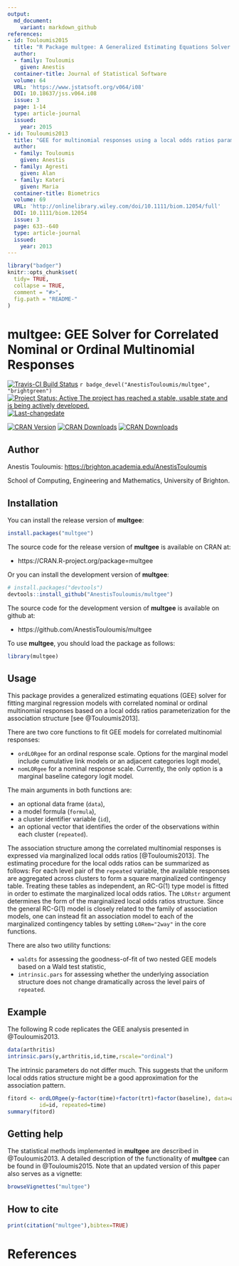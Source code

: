 ```yaml
---
output:
  md_document:
    variant: markdown_github
references:
- id: Touloumis2015
  title: "R Package multgee: A Generalized Estimating Equations Solver for Multinomial Responses"
  author:
  - family: Touloumis
    given: Anestis
  container-title: Journal of Statistical Software
  volume: 64
  URL: 'https://www.jstatsoft.org/v064/i08'
  DOI: 10.18637/jss.v064.i08
  issue: 3
  page: 1-14
  type: article-journal
  issued:
    year: 2015
- id: Touloumis2013
  title: "GEE for multinomial responses using a local odds ratios parameterization"
  author:
  - family: Touloumis
    given: Anestis
  - family: Agresti
    given: Alan
  - family: Kateri
    given: Maria
  container-title: Biometrics
  volume: 69
  URL: 'http://onlinelibrary.wiley.com/doi/10.1111/biom.12054/full'
  DOI: 10.1111/biom.12054
  issue: 3
  page: 633--640
  type: article-journal
  issued:
    year: 2013
---
```


<!-- README.md is generated from README.Rmd. Please edit that file -->

```r
library("badger")
knitr::opts_chunk$set(
  tidy= TRUE,
  collapse = TRUE,
  comment = "#>",
  fig.path = "README-"
)
```

# multgee: GEE Solver for Correlated Nominal or Ordinal Multinomial Responses


[![Travis-CI Build Status](https://travis-ci.org/AnestisTouloumis/multgee.svg?branch=master)](https://travis-ci.org/AnestisTouloumis/multgee)
`r badge_devel("AnestisTouloumis/multgee", "brightgreen")`
[![Project Status: Active The project has reached a stable, usable state and is being actively developed.](http://www.repostatus.org/badges/latest/active.svg)](http://www.repostatus.org/#active) 
[![Last-changedate](https://img.shields.io/badge/last%20change-`r gsub('-', '--', Sys.Date())`-brightgreen.svg)](/commits/master)


[![CRAN Version](http://www.r-pkg.org/badges/version/multgee?color=blue)](https://cran.r-project.org/package=multgee)
[![CRAN Downloads](http://cranlogs.r-pkg.org/badges/grand-total/multgee?color=blue)](http://cranlogs.r-pkg.org/badges/grand-total/multgee)
[![CRAN Downloads](http://cranlogs.r-pkg.org/badges/multgee)](http://cran.rstudio.com/web/packages/multgee/index.html)


## Author

Anestis Touloumis: <https://brighton.academia.edu/AnestisTouloumis>

School of Computing, Engineering and Mathematics, University of Brighton. 


## Installation

You can install the release version of **multgee**:

```r
install.packages("multgee")
```

The source code for the release version of **multgee** is available on CRAN at:

- https://CRAN.R-project.org/package=multgee

Or you can install the development version of **multgee**:

```r
# install.packages("devtools")
devtools::install_github("AnestisTouloumis/multgee")
```

The source code for the development version of **multgee** is available on github at:

- https://github.com/AnestisTouloumis/multgee

To use **multgee**, you should load the package as follows:

```r
library(multgee)
```

## Usage

This package provides a generalized estimating equations (GEE) solver for fitting marginal regression models with correlated nominal or ordinal multinomial responses based on a local odds ratios parameterization for the association structure [see @Touloumis2013].


There are two core functions to fit GEE models for correlated multinomial responses:

- `ordLORgee` for an ordinal response scale. Options for the marginal model include cumulative link models or an adjacent categories logit model,
- `nomLORgee` for a nominal response scale. Currently, the only option is a marginal baseline category logit model.

The main arguments in both functions are: 

- an optional data frame (`data`),
- a model formula (`formula`),
- a cluster identifier variable (`id`),
- an optional vector that identifies the order of the observations within each cluster (`repeated`).


The association structure among the correlated multinomial responses is expressed via marginalized local odds ratios [@Touloumis2013]. The estimating procedure for the local odds ratios can be summarized as follows: For each level pair of the `repeated` variable, the available responses are aggregated across clusters to form a square marginalized contingency table. Treating these tables as independent, an RC-G(1) type model is fitted in order to estimate the marginalized local odds ratios. The `LORstr` argument determines the form of the marginalized local odds ratios structure. Since the general RC-G(1) model is closely related to the family of association models, one can instead fit an association model to each of the marginalized contingency tables by setting `LORem="2way"` in the core functions. 


There are also two utility functions:

- `waldts` for assessing the goodness-of-fit of two nested GEE models based on a Wald test statistic,
- `intrinsic.pars` for assessing whether the underlying association structure does not change dramatically across the level pairs of `repeated`.


## Example

The following R code replicates the GEE analysis presented in @Touloumis2013.
```r
data(arthritis)
intrinsic.pars(y,arthritis,id,time,rscale="ordinal")
```

The intrinsic parameters do not differ much. This suggests that the uniform local odds ratios structure might be a good approximation for the association pattern.

```r
fitord <- ordLORgee(y~factor(time)+factor(trt)+factor(baseline), data=arthritis,
          id=id, repeated=time)
summary(fitord) 
```

## Getting help
The statistical methods implemented in **multgee** are described in @Touloumis2013. A detailed description of the functionality of **multgee** can be found in @Touloumis2015. Note that an updated version of this paper also serves as a vignette: 

```r
browseVignettes("multgee")
```


## How to cite

```r
print(citation("multgee"),bibtex=TRUE)
```

# References